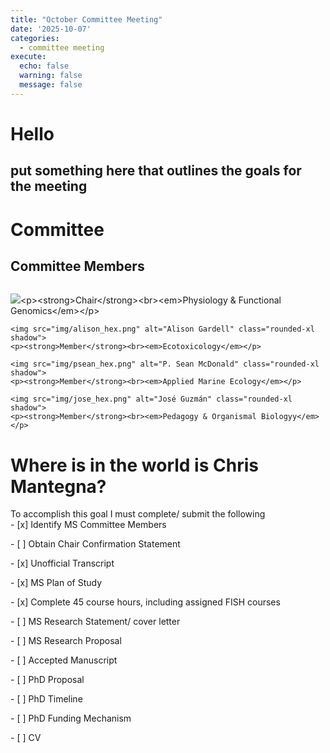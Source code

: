 ```yaml
---
title: "October Committee Meeting"
date: '2025-10-07'
categories:
  - committee meeting
execute:
  echo: false
  warning: false
  message: false
---
```


# Hello

## put something here that outlines the goals for the meeting

# Committee

## Committee Members

::::::: {.grid .grid-cols-4 .gap-4 .text-center}
::: card
```         
```

![](img/steven_hex.png)\<p\>\<strong\>Chair\</strong\>\<br\>\<em\>Physiology & Functional Genomics\</em\>\</p\>
:::

::: card
```         
<img src="img/alison_hex.png" alt="Alison Gardell" class="rounded-xl shadow">
<p><strong>Member</strong><br><em>Ecotoxicology</em></p>
```
:::

::: card
```         
<img src="img/psean_hex.png" alt="P. Sean McDonald" class="rounded-xl shadow">
<p><strong>Member</strong><br><em>Applied Marine Ecology</em></p>
```
:::

::: card
```         
<img src="img/jose_hex.png" alt="José Guzmán" class="rounded-xl shadow">
<p><strong>Member</strong><br><em>Pedagogy & Organismal Biologyy</em></p>
```
:::
:::::::

# Where is in the world is Chris Mantegna?

To accomplish this goal I must complete/ submit the following\
- \[x\] Identify MS Committee Members 

\- \[ \] Obtain Chair Confirmation Statement 

\- \[x\] Unofficial Transcript 

\- \[x\] MS Plan of Study 

\- \[x\] Complete 45 course hours, including assigned FISH courses 

\- \[ \] MS Research Statement/ cover letter 

\- \[ \] MS Research Proposal 

\- \[ \] Accepted Manuscript 

\- \[ \] PhD Proposal 

\- \[ \] PhD Timeline 

\- \[ \] PhD Funding Mechanism 

\- \[ \] CV
